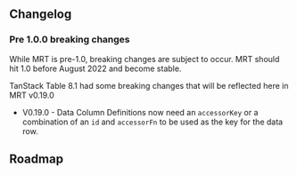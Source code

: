 
<Head>
  <title>Material React Table Docs - Changelog and Roadmap</title>
  <meta
    name="description"
    content="Material React Table Changelog and Roadmap for future development"
  />
</Head>

<br />

## Changelog

### Pre 1.0.0 breaking changes

While MRT is pre-1.0, breaking changes are subject to occur. MRT should hit 1.0 before August 2022 and become stable.

TanStack Table 8.1 had some breaking changes that will be reflected here in MRT v0.19.0

- V0.19.0 - Data Column Definitions now need an `accessorKey` or a combination of an `id` and `accessorFn` to be used as the key for the data row.

## Roadmap
